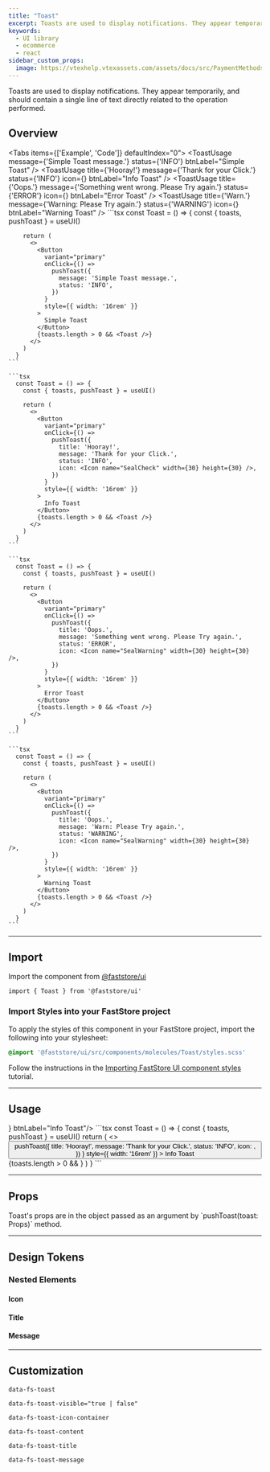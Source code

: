 ```yaml
---
title: "Toast"
excerpt: Toasts are used to display notifications. They appear temporarily, and should contain a single line of text directly related to the operation performed.
keywords:
  - UI library
  - ecommerce
  - react
sidebar_custom_props:
  image: https://vtexhelp.vtexassets.com/assets/docs/src/PaymentMethods___b0f344b254360daa53406cd631887adf.png
---
```


Toasts are used to display notifications. They appear temporarily, and should contain a single line of text directly related to the operation performed.

## Overview

<Tabs items={['Example', 'Code']} defaultIndex="0">
  <Tab>
    <OverviewSection direction="row">
      <UIProvider>
        <ToastUsage message={'Simple Toast message.'} status={'INFO'} btnLabel="Simple Toast" />
        <ToastUsage title={'Hooray!'} message={'Thank for your Click.'} status={'INFO'} icon={<Icon name="SealCheck" width={30} height={30} />} btnLabel="Info Toast" />
        <ToastUsage title={'Oops.'} message={'Something went wrong. Please Try again.'} status={'ERROR'} icon={<Icon name="SealWarning" width={30} height={30} />} btnLabel="Error Toast" />
        <ToastUsage title={'Warn.'} message={'Warning: Please Try again.'} status={'WARNING'} icon={<Icon name="SealWarning" width={30} height={30} />} btnLabel="Warning Toast" />
      </UIProvider>
    </OverviewSection>
  </Tab>
  <Tab>
    ```tsx
      const Toast = () => {
        const { toasts, pushToast } = useUI()

        return (
          <>
            <Button
              variant="primary"
              onClick={() =>
                pushToast({
                  message: 'Simple Toast message.',
                  status: 'INFO',
                })
              }
              style={{ width: '16rem' }}
            >
              Simple Toast
            </Button>
            {toasts.length > 0 && <Toast />}
          </>
        )
      }
    ```

    ```tsx
      const Toast = () => {
        const { toasts, pushToast } = useUI()

        return (
          <>
            <Button
              variant="primary"
              onClick={() =>
                pushToast({
                  title: 'Hooray!',
                  message: 'Thank for your Click.',
                  status: 'INFO',
                  icon: <Icon name="SealCheck" width={30} height={30} />,
                })
              }
              style={{ width: '16rem' }}
            >
              Info Toast
            </Button>
            {toasts.length > 0 && <Toast />}
          </>
        )
      }
    ```

    ```tsx
      const Toast = () => {
        const { toasts, pushToast } = useUI()

        return (
          <>
            <Button
              variant="primary"
              onClick={() =>
                pushToast({
                  title: 'Oops.',
                  message: 'Something went wrong. Please Try again.',
                  status: 'ERROR',
                  icon: <Icon name="SealWarning" width={30} height={30} />,
                })
              }
              style={{ width: '16rem' }}
            >
              Error Toast
            </Button>
            {toasts.length > 0 && <Toast />}
          </>
        )
      }
    ```

    ```tsx
      const Toast = () => {
        const { toasts, pushToast } = useUI()

        return (
          <>
            <Button
              variant="primary"
              onClick={() =>
                pushToast({
                  title: 'Oops.',
                  message: 'Warn: Please Try again.',
                  status: 'WARNING',
                  icon: <Icon name="SealWarning" width={30} height={30} />,
                })
              }
              style={{ width: '16rem' }}
            >
              Warning Toast
            </Button>
            {toasts.length > 0 && <Toast />}
          </>
        )
      }
    ```

  </Tab>
</Tabs>

---

## Import

Import the component from [@faststore/ui](https://developers.vtex.com/docs/guides/faststore/components-index)

```tsx
import { Toast } from '@faststore/ui'
```

### Import Styles into your FastStore project

To apply the styles of this component in your FastStore project, import the following into your stylesheet:

```scss
@import '@faststore/ui/src/components/molecules/Toast/styles.scss'
```

Follow the instructions in the [Importing FastStore UI component styles](https://developers.vtex.com/docs/guides/faststore/using-themes-importing-ui-components-styles) tutorial.

---

## Usage

<OverviewSection direction="row">
  <UIProvider>
    <ToastUsage title={'Hooray!'} message={'Thank for your Click.'} status={'INFO'} icon={<Icon name="SealCheck" width={30} height={30} />} btnLabel="Info Toast"/>
  </UIProvider>
</OverviewSection>
```tsx
  const Toast = () => {
    const { toasts, pushToast } = useUI()
    return (
      <>
        <Button
          variant="primary"
          onClick={() =>
            pushToast({
              title: 'Hooray!',
              message: 'Thank for your Click.',
              status: 'INFO',
              icon: <Icon name="SealCheck" width={30} height={30} />,
            })
          }
          style={{ width: '16rem' }}
        >
          Info Toast
        </Button>
        {toasts.length > 0 && <Toast />}
      </>
    )
  }
```

---

## Props

<p style={{ marginBottom: '2rem' }}>
  Toast's props are in the object passed as an argument by `pushToast(toast:
  Props)` method.
</p>

<PropsSection propsList={propsToast} />

---

## Design Tokens

<TokenTable>
  <TokenRow
    token="--fs-toast-width"
    value="calc(100% - (2 * var(--fs-spacing-3)))"
  />
  <TokenRow token="--fs-toast-min-height" value="var(--fs-spacing-9)" />
  <TokenRow
    token="--fs-toast-padding"
    value="var(--fs-spacing-1) var(--fs-spacing-3) var(--fs-spacing-1) var(--fs-spacing-1)"
  />
  <TokenRow
    token="--fs-toast-margin"
    value="var(--fs-spacing-3) var(--fs-spacing-3) 0 var(--fs-spacing-3)"
  />
  <TokenDivider />
  <TokenRow token="--fs-toast-top-mobile" value="3.125rem" />
  <TokenRow token="--fs-toast-top-tablet" value="6.25rem" />
  <TokenDivider />
  <TokenRow
    token="--fs-toast-border-radius"
    value="var(--fs-border-radius-medium)"
  />
  <TokenRow token="--fs-toast-border-width" value="var(--fs-border-width)" />
  <TokenRow token="--fs-toast-border-color" value="transparent" isColor />
  <TokenDivider />
  <TokenRow token="--fs-toast-shadow" value="var(--fs-shadow-hover)" />
  <TokenRow
    token="--fs-toast-bkg-color"
    value="var(--fs-color-neutral-0)"
    isColor
  />
  <TokenDivider />
  <TokenRow
    token="--fs-toast-transition-property"
    value="var(--fs-transition-property)"
  />
  <TokenRow
    token="--fs-toast-transition-timing"
    value="var(--fs-transition-timing)"
  />
  <TokenRow
    token="--fs-toast-transition-function"
    value="var(--fs-transition-function)"
  />
</TokenTable>

### Nested Elements

#### Icon

<TokenTable>
  <TokenRow
    token="--fs-toast-icon-container-min-width"
    value="var(--fs-spacing-7)"
  />
  <TokenRow
    token="--fs-toast-icon-container-height"
    value="var(--fs-toast-icon-container-min-width)"
  />
  <TokenRow
    token="--fs-toast-icon-container-bkg-color"
    value="var(--fs-color-primary-bkg-light)"
    isColor
  />
  <TokenRow
    token="--fs-toast-icon-container-border-radius"
    value="var(--fs-border-radius)"
  />
</TokenTable>

#### Title

<TokenTable>
  <TokenRow token="--fs-toast-title-size" value="var(--fs-text-size-body)" />
  <TokenRow
    token="--fs-toast-title-weight"
    value="var(--fs-text-weight-bold)"
  />
  <TokenRow token="--fs-toast-title-line-height" value="1.2" />
  <TokenRow token="--fs-toast-title-margin-left" value="var(--fs-spacing-3)" />
</TokenTable>

#### Message

<TokenTable>
  <TokenRow
    token="--fs-toast-message-size"
    value="var(--fs-toast-title-size)"
  />
  <TokenRow
    token="--fs-toast-message-line-height"
    value="var(--fs-toast-title-line-height)"
  />
  <TokenRow
    token="--fs-toast-message-margin-left"
    value="var(--fs-spacing-3)"
  />
</TokenTable>

---

## Customization

`data-fs-toast`

`data-fs-toast-visible="true | false"`

`data-fs-toast-icon-container`

`data-fs-toast-content`

`data-fs-toast-title`

`data-fs-toast-message`
